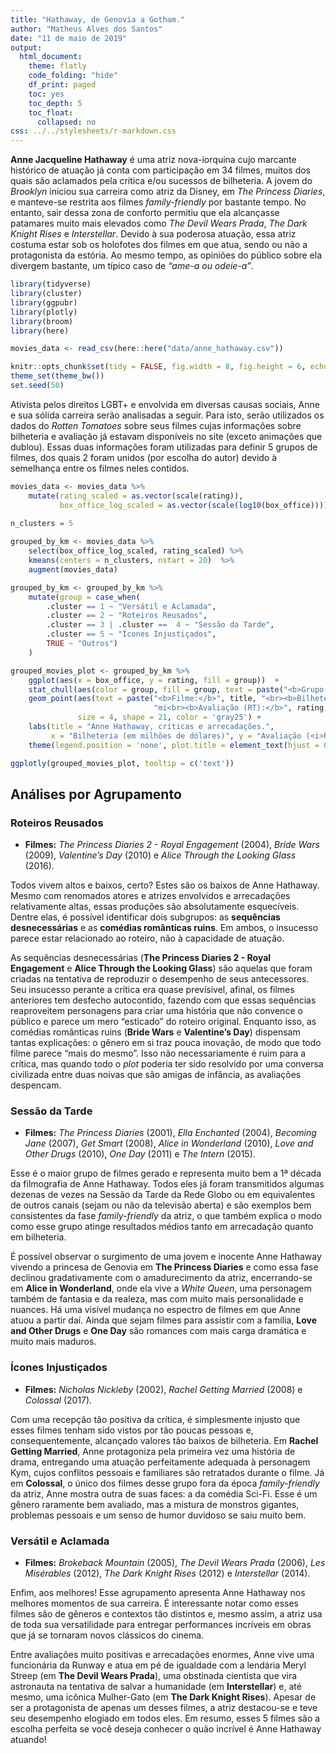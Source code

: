 ```yaml
---
title: "Hathaway, de Genovia a Gotham."
author: "Matheus Alves dos Santos"
date: "11 de maio de 2019"
output:
  html_document:
    theme: flatly
    code_folding: "hide"
    df_print: paged
    toc: yes
    toc_depth: 5
    toc_float:
      collapsed: no
css: ../../stylesheets/r-markdown.css
---
```


**Anne Jacqueline Hathaway** é uma atriz nova-iorquina cujo marcante histórico de atuação já conta com participação em 34 filmes, muitos dos quais são aclamados pela crítica e/ou sucessos de bilheteria. A jovem do *Brooklyn* iniciou sua carreira como atriz da Disney, em *The Princess Diaries*, e manteve-se restrita aos filmes *family-friendly* por bastante tempo. No entanto, sair dessa zona de conforto permitiu que ela alcançasse patamares muito mais elevados como *The Devil Wears Prada*, *The Dark Knight Rises* e *Interstellar*. Devido à sua poderosa atuação, essa atriz costuma estar sob os holofotes dos filmes em que atua, sendo ou não a protagonista da estória. Ao mesmo tempo, as opiniões do público sobre ela divergem bastante, um típico caso de *"ame-a ou odeie-a"*. 

```r
library(tidyverse)
library(cluster)
library(ggpubr)
library(plotly)
library(broom)
library(here)

movies_data <- read_csv(here::here("data/anne_hathaway.csv"))

knitr::opts_chunk$set(tidy = FALSE, fig.width = 8, fig.height = 6, echo = TRUE)
theme_set(theme_bw())
set.seed(50)
```

Ativista pelos direitos LGBT+ e envolvida em diversas causas sociais, Anne e sua sólida carreira serão analisadas a seguir. Para isto, serão utilizados os dados do *Rotten Tomatoes* sobre seus filmes cujas informações sobre bilheteria e avaliação já estavam disponíveis no site (exceto animações que dublou). Essas duas informações foram utilizadas para definir 5 grupos de filmes, dos quais 2 foram unidos (por escolha do autor) devido à semelhança entre os filmes neles contidos.

```r
movies_data <- movies_data %>%
    mutate(rating_scaled = as.vector(scale(rating)),
           box_office_log_scaled = as.vector(scale(log10(box_office))))
    
n_clusters = 5

grouped_by_km <- movies_data %>% 
    select(box_office_log_scaled, rating_scaled) %>% 
    kmeans(centers = n_clusters, nstart = 20)  %>% 
    augment(movies_data)

grouped_by_km <- grouped_by_km %>%
    mutate(group = case_when(
        .cluster == 1 ~ "Versátil e Aclamada",
        .cluster == 2 ~ "Roteiros Reusados",
        .cluster == 3 | .cluster ==  4 ~ "Sessão da Tarde",
        .cluster == 5 ~ "Ícones Injustiçados",
        TRUE ~ "Outros")
    )

grouped_movies_plot <- grouped_by_km %>%
    ggplot(aes(x = box_office, y = rating, fill = group))  +
    stat_chull(aes(color = group, fill = group, text = paste("<b>Grupo:</b>", group)), alpha = 0.3, geom = 'polygon') +
    geom_point(aes(text = paste("<b>Filme:</b>", title, "<br><b>Bilheteria:</b> US$", round(box_office, 1),
                                "mi<br><b>Avaliação (RT):</b>", rating, "<br><b>Ano:</b>", year)),
               size = 4, shape = 21, color = 'gray25') +
    labs(title = "Anne Hathaway, críticas e arrecadações.",
         x = "Bilheteria (em milhões de dólares)", y = "Avaliação (<i>Rotten Tomatoe</i>s)") +
    theme(legend.position = 'none', plot.title = element_text(hjust = 0.5))

ggplotly(grouped_movies_plot, tooltip = c('text'))
```

## Análises por Agrupamento

### Roteiros Reusados

- **Filmes:** *The Princess Diaries 2 - Royal Engagement* (2004), *Bride Wars* (2009), *Valentine's Day* (2010) e *Alice Through the Looking Glass* (2016).

Todos vivem altos e baixos, certo? Estes são os baixos de Anne Hathaway. Mesmo com renomados atores e atrizes envolvidos e arrecadações relativamente altas, essas produções são absolutamente esquecíveis. Dentre elas, é possível identificar dois subgrupos: as **sequências desnecessárias** e as **comédias românticas ruins**. Em ambos, o insucesso parece estar relacionado ao roteiro, não à capacidade de atuação.

As sequências desnecessárias (**The Princess Diaries 2 - Royal Engagement** e **Alice Through the Looking Glass**) são aquelas que foram criadas na tentativa de reproduzir o desempenho de seus antecessores. Seu insucesso perante a crítica era quase prevísivel, afinal, os filmes anteriores tem desfecho autocontido, fazendo com que essas sequências reaproveitem personagens para criar uma história que não convence o público e parece um mero "esticado" do roteiro original. Enquanto isso, as comédias românticas ruins (**Bride Wars** e **Valentine's Day**) dispensam tantas explicações: o gênero em si traz pouca inovação, de modo que todo filme parece "mais do mesmo". Isso não necessariamente é ruim para a crítica, mas quando todo o *plot* poderia ter sido resolvido por uma conversa civilizada entre duas noivas que são amigas de infância, as avaliações despencam.

### Sessão da Tarde

- **Filmes:** *The Princess Diaries* (2001), *Ella Enchanted* (2004), *Becoming Jane* (2007), *Get Smart* (2008), *Alice in Wonderland* (2010), *Love and Other Drugs* (2010), *One Day* (2011) e *The Intern* (2015).

Esse é o maior grupo de filmes gerado e representa muito bem a 1ª década da filmografia de Anne Hathaway. Todos eles já foram transmitidos algumas dezenas de vezes na Sessão da Tarde da Rede Globo ou em equivalentes de outros canais (sejam ou não da televisão aberta) e são exemplos bem consistentes da fase *family-friendly* da atriz, o que também explica o modo como esse grupo atinge resultados médios tanto em arrecadação quanto em bilheteria.

É possível observar o surgimento de uma jovem e inocente Anne Hathaway vivendo a princesa de Genovia em **The Princess Diaries** e como essa fase declinou gradativamente com o amadurecimento da atriz, encerrando-se em **Alice in Wonderland**, onde ela vive a *White Queen*, uma personagem também de fantasia e da realeza, mas com muito mais personalidade e nuances. Há uma visível mudança no espectro de filmes em que Anne atuou a partir daí. Ainda que sejam filmes para assistir com a família, **Love and Other Drugs** e **One Day** são romances com mais carga dramática e muito mais maduros.

### Ícones Injustiçados

- **Filmes:** *Nicholas Nickleby* (2002), *Rachel Getting Married* (2008) e *Colossal* (2017).

Com uma recepção tão positiva da crítica, é simplesmente injusto que esses filmes tenham sido vistos por tão poucas pessoas e, consequentemente, alcançado valores tão baixos de bilheteria. Em **Rachel Getting Married**, Anne protagoniza pela primeira vez uma história de drama, entregando uma atuação perfeitamente adequada à personagem Kym, cujos conflitos pessoais e familiares são retratados durante o filme. Já em **Colossal**, o único dos filmes desse grupo fora da época *family-friendly* da atriz, Anne mostra outra de suas faces: a da comédia Sci-Fi. Esse é um gênero raramente bem avaliado, mas a mistura de monstros gigantes, problemas pessoais e um senso de humor duvidoso se saiu muito bem. 

### Versátil e Aclamada

- **Filmes:** *Brokeback Mountain* (2005), *The Devil Wears Prada* (2006), *Les Misérables* (2012), *The Dark Knight Rises* (2012) e *Interstellar* (2014).

Enfim, aos melhores! Esse agrupamento apresenta Anne Hathaway nos melhores momentos de sua carreira. É interessante notar como esses filmes são de gêneros e contextos tão distintos e, mesmo assim, a atriz usa de toda sua versatilidade para entregar performances incríveis em obras que já se tornaram novos clássicos do cinema. 

Entre avaliações muito positivas e arrecadações enormes, Anne vive uma funcionária da Runway e atua em pé de igualdade com a lendária Meryl Streep (em **The Devil Wears Prada**), uma obstinada cientista que vira astronauta na tentativa de salvar a humanidade (em **Interstellar**) e, até mesmo, uma icônica Mulher-Gato (em **The Dark Knight Rises**). Apesar de ser a protagonista de apenas um desses filmes, a atriz destacou-se e teve seu desempenho elogiado em todos eles. Em resumo, esses 5 filmes são a escolha perfeita se você deseja conhecer o quão incrível é Anne Hathaway atuando!
